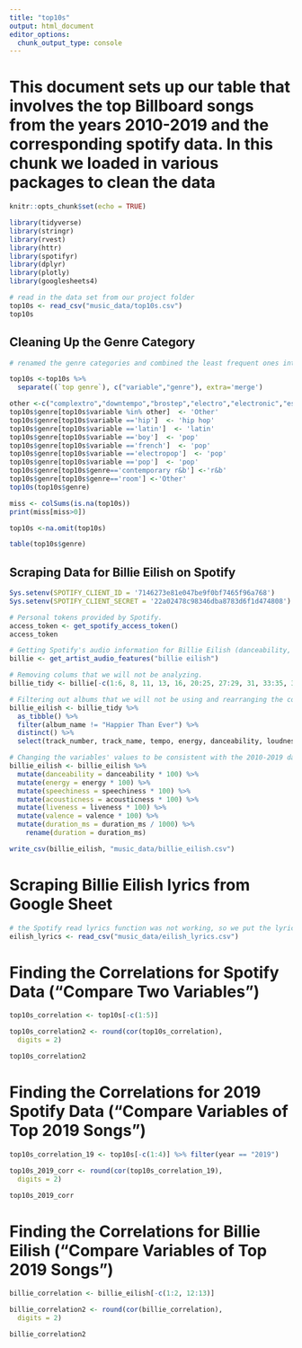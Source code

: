 ---
title: "top10s"
output: html_document
editor_options: 
  chunk_output_type: console
---

# This document sets up our table that involves the top Billboard songs from the years 2010-2019 and the corresponding spotify data. In this chunk we loaded in various packages to clean the data
```{r setup, include=FALSE}
knitr::opts_chunk$set(echo = TRUE)

library(tidyverse)
library(stringr)
library(rvest)
library(httr)
library(spotifyr)
library(dplyr)
library(plotly)
library(googlesheets4)
```


```{r}
# read in the data set from our project folder
top10s <- read_csv("music_data/top10s.csv")
top10s
```


## Cleaning Up the Genre Category
```{r}
# renamed the genre categories and combined the least frequent ones into an "other" category to find the most frequent genre within the popular songs

top10s <-top10s %>%
  separate((`top genre`), c("variable","genre"), extra='merge')

other <-c("complextro","downtempo","brostep","electro","electronic","escape","folk-pop","hollywood","house","irish","permanent","neo","metropolis","tropical")
top10s$genre[top10s$variable %in% other]  <- 'Other'
top10s$genre[top10s$variable =='hip']  <- 'hip hop'
top10s$genre[top10s$variable =='latin']  <- 'latin'
top10s$genre[top10s$variable =='boy']  <- 'pop'
top10s$genre[top10s$variable =='french']  <- 'pop'
top10s$genre[top10s$variable =='electropop']  <- 'pop'
top10s$genre[top10s$variable =='pop']  <- 'pop'
top10s$genre[top10s$genre=='contemporary r&b'] <-'r&b'
top10s$genre[top10s$genre=='room'] <-'Other'
top10s(top10s$genre)

miss <- colSums(is.na(top10s))
print(miss[miss>0])

top10s <-na.omit(top10s)

table(top10s$genre)
```


## Scraping Data for Billie Eilish on Spotify
```{r}
Sys.setenv(SPOTIFY_CLIENT_ID = '7146273e81e047be9f0bf7465f96a768')
Sys.setenv(SPOTIFY_CLIENT_SECRET = '22a02478c98346dba8783d6f1d474808')

# Personal tokens provided by Spotify.
access_token <- get_spotify_access_token()
access_token

# Getting Spotify's audio information for Billie Eilish (danceability, energy, etc.).
billie <- get_artist_audio_features("billie eilish")

# Removing colums that we will not be analyzing. 
billie_tidy <- billie[-c(1:6, 8, 11, 13, 16, 20:25, 27:29, 31, 33:35, 37:39)]

# Filtering out albums that we will not be using and rearranging the columns to match the Spotify 2010-2019 dataset.
billie_eilish <- billie_tidy %>%
  as_tibble() %>%
  filter(album_name != "Happier Than Ever") %>%
  distinct() %>%
  select(track_number, track_name, tempo, energy, danceability, loudness, liveness, valence, duration_ms, acousticness, speechiness, album_name, album_release_year)

# Changing the variables' values to be consistent with the 2010-2019 dataset.
billie_eilish <- billie_eilish %>%
  mutate(danceability = danceability * 100) %>%
  mutate(energy = energy * 100) %>%
  mutate(speechiness = speechiness * 100) %>%
  mutate(acousticness = acousticness * 100) %>%
  mutate(liveness = liveness * 100) %>%
  mutate(valence = valence * 100) %>%
  mutate(duration_ms = duration_ms / 1000) %>%
    rename(duration = duration_ms)

write_csv(billie_eilish, "music_data/billie_eilish.csv")
```

# Scraping Billie Eilish lyrics from Google Sheet
```{r}
# the Spotify read lyrics function was not working, so we put the lyrics in a Google sheet and read into a csv file called "eilish_lyrics"
eilish_lyrics <- read_csv("music_data/eilish_lyrics.csv")
```

# Finding the Correlations for Spotify Data ("Compare Two Variables")
```{r}
top10s_correlation <- top10s[-c(1:5)]

top10s_correlation2 <- round(cor(top10s_correlation),
  digits = 2)

top10s_correlation2
```

# Finding the Correlations for 2019 Spotify Data ("Compare Variables of Top 2019 Songs")
```{r}
top10s_correlation_19 <- top10s[-c(1:4)] %>% filter(year == "2019")

top10s_2019_corr <- round(cor(top10s_correlation_19),
  digits = 2)

top10s_2019_corr
```

# Finding the Correlations for Billie Eilish ("Compare Variables of Top 2019 Songs")
```{r}
billie_correlation <- billie_eilish[-c(1:2, 12:13)]

billie_correlation2 <- round(cor(billie_correlation),
  digits = 2)

billie_correlation2
```